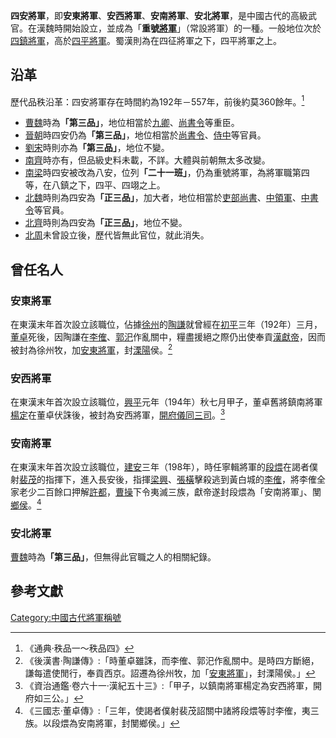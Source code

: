 '''四安將軍'''，即'''安東將軍'''、'''安西將軍'''、'''安南將軍'''、'''安北將軍'''，是中國古代的高級武官。在漢魏時開始設立，並成為「'''重號[[將軍_(東亞古代)|將軍]]'''」（常設將軍）的一種。一般地位次於[[四鎮將軍|四鎮將軍]]，高於[[四平將軍|四平將軍]]。蜀漢則為在四征將軍之下，四平將軍之上。

==沿革==
歷代品秩沿革：四安將軍存在時間約為192年－557年，前後約莫360餘年。<ref>《通典·秩品一～秩品四》</ref>

* [[曹魏|曹魏]]時為'''「第三品」'''，地位相當於[[九卿|九卿]]、[[尚書令|尚書令]]等重臣。
* [[晉朝|晉朝]]時四安仍為'''「第三品」'''，地位相當於[[尚書令|尚書令]]、[[侍中|侍中]]等官員。
* [[劉宋|劉宋]]時則亦為'''「第三品」'''，地位不變。
* [[南齊|南齊]]時亦有，但品級史料未載，不詳。大體與前朝無太多改變。
* [[南梁|南梁]]時四安被改為八安，位列'''「二十一班」'''，仍為重號將軍，為將軍職第四等，在八鎮之下，四平、四翊之上。
* [[北魏|北魏]]時則為四安為'''「正三品」'''，加大者，地位相當於[[吏部尚書|吏部尚書]]、[[中領軍|中領軍]]、[[中書令|中書令]]等官員。
* [[北齊|北齊]]時則為四安為'''「正三品」'''，地位不變。
* [[北周|北周]]未曾設立後，歷代皆無此官位，就此消失。

==曾任名人==
===安東將軍===
在東漢末年首次設立該職位，佔據[[徐州|徐州]]的[[陶謙|陶謙]]就曾經在[[初平_(年號)|初平]]三年（192年）三月，[[董卓|董卓]]死後，因陶謙在[[李傕|李傕]]、[[郭汜|郭汜]]作亂關中，糧盡援絕之際仍出使奉貢[[漢獻帝|漢獻帝]]，因而被封為徐州牧，加[[安東將軍|安東將軍]]，封[[溧陽|溧陽]]侯。<ref>《後漢書·陶謙傳》:「時董卓雖誅，而李傕、郭汜作亂關中。是時四方斷絕，謙每遣使閒行，奉貢西京。詔遷為徐州牧，加「[[安東將軍|安東將軍]]」，封溧陽侯。」</ref>

===安西將軍===
在東漢末年首次設立該職位，[[興平_(東漢)|興平]]元年（194年）秋七月甲子，董卓舊將鎮南將軍[[楊定_(東漢)|楊定]]在董卓伏誅後，被封為安西將軍，[[開府儀同三司|開府儀同三司]]。<ref>《資治通鑑·卷六十一·漢紀五十三》:「甲子，以鎮南將軍楊定為安西將軍，開府如三公。」</ref>
===安南將軍===
在東漢末年首次設立該職位，[[建安|建安]]三年（198年），時任寧輯將軍的[[段煨|段煨]]在謁者僕射[[裴茂|裴茂]]的指揮下，進入長安後，指揮[[梁興|梁興]]、[[張橫|張橫]]擊殺逃到黃白城的[[李傕|李傕]]，將李傕全家老少二百餘口押解[[許都|許都]]，[[曹操|曹操]]下令夷滅三族，獻帝遂封段煨為「安南將軍」、閺[[鄉侯|鄉侯]]。<ref>《三國志·董卓傳》:「三年，使謁者僕射裴茂詔關中諸將段煨等討李傕，夷三族。以段煨為安南將軍，封閺鄉侯。」</ref>
===安北將軍===
[[曹魏|曹魏]]時為'''「第三品」'''，但無得此官職之人的相關紀錄。

==參考文獻==



[[Category:中國古代將軍稱號|Category:中國古代將軍稱號]]